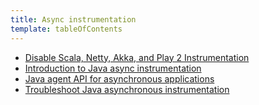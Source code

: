 ```yaml
---
title: Async instrumentation
template: tableOfContents
---
```


* [Disable Scala, Netty, Akka, and Play 2 Instrumentation](/docs/agents/java-agent/async-instrumentation/disable-scala-netty-akka-play-2-instrumentation)
* [Introduction to Java async instrumentation](/docs/agents/java-agent/async-instrumentation/introduction-java-async-instrumentation)
* [Java agent API for asynchronous applications](/docs/agents/java-agent/async-instrumentation/java-agent-api-asynchronous-applications)
* [Troubleshoot Java asynchronous instrumentation](/docs/agents/java-agent/async-instrumentation/troubleshoot-java-asynchronous-instrumentation)

